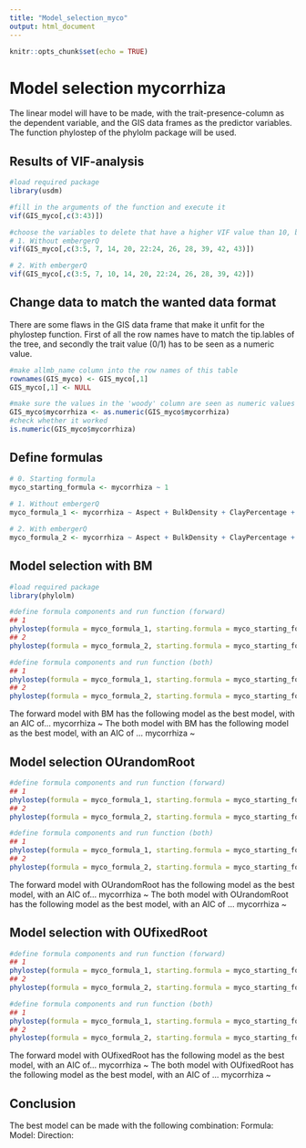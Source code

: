 ```yaml
---
title: "Model_selection_myco"
output: html_document
---
```


```r
knitr::opts_chunk$set(echo = TRUE)
```

# Model selection mycorrhiza 

The linear model will have to be made, with the trait-presence-column as the dependent variable, and the 
GIS data frames as the predictor variables. The function phylostep of the phylolm package will be used. 

## Results of VIF-analysis
```r
#load required package
library(usdm)

#fill in the arguments of the function and execute it 
vif(GIS_myco[,c(3:43)])

#choose the variables to delete that have a higher VIF value than 10, but make sure it makes sense in terms of biology, results in:
# 1. Without embergerQ
vif(GIS_myco[,c(3:5, 7, 14, 20, 22:24, 26, 28, 39, 42, 43)])

# 2. With embergerQ
vif(GIS_myco[,c(3:5, 7, 10, 14, 20, 22:24, 26, 28, 39, 42)])
```

## Change data to match the wanted data format
There are some flaws in the GIS data frame that make it unfit for the phylostep function. First of all
the row names have to match the tip.lables of the tree, and secondly the trait value (0/1) has to be
seen as a numeric value. 
```r
#make allmb_name column into the row names of this table
rownames(GIS_myco) <- GIS_myco[,1]
GIS_myco[,1] <- NULL

#make sure the values in the 'woody' column are seen as numeric values
GIS_myco$mycorrhiza <- as.numeric(GIS_myco$mycorrhiza)
#check whether it worked
is.numeric(GIS_myco$mycorrhiza)
```

## Define formulas
```r
# 0. Starting formula
myco_starting_formula <- mycorrhiza ~ 1
  
# 1. Without embergerQ
myco_formula_1 <- mycorrhiza ~ Aspect + BulkDensity + ClayPercentage + aridityIndexThornthwaite + minTempWarmest + PETWettestQuarter + OrganicCarbon + PhCaCL + Slope + bio2 + bio4 + bio15 + bio18 + bio19

# 2. With embergerQ
myco_formula_2 <- mycorrhiza ~ Aspect + BulkDensity + ClayPercentage + aridityIndexThornthwaite + embergerQ + minTempWarmest + PETWettestQuarter + OrganicCarbon + PhCaCL + Slope + bio2 + bio4 + bio15 + bio18 
```

## Model selection with BM
```r
#load required package
library(phylolm)

#define formula components and run function (forward)
## 1
phylostep(formula = myco_formula_1, starting.formula = myco_starting_formula, data = GIS_myco, phy = tree_myco, model = "BM", direction = "forward", trace = 2)
## 2
phylostep(formula = myco_formula_2, starting.formula = myco_starting_formula, data = GIS_myco, phy = tree_myco, model = "BM", direction = "forward", trace = 2)

#define formula components and run function (both)
## 1 
phylostep(formula = myco_formula_1, starting.formula = myco_starting_formula, data = GIS_myco, phy = tree_myco, model = "BM", direction = "both", trace = 2)
## 2
phylostep(formula = myco_formula_2, starting.formula = myco_starting_formula, data = GIS_myco, phy = tree_myco, model = "BM", direction = "both", trace = 2)
```

The forward model with BM has the following model as the best model, with an AIC of...
  mycorrhiza ~
The both model with BM has the following model as the best model, with an AIC of ...
  mycorrhiza ~

## Model selection OUrandomRoot

```r
#define formula components and run function (forward)
## 1
phylostep(formula = myco_formula_1, starting.formula = myco_starting_formula, data = GIS_myco, phy = tree_myco, model = "OUrandomRoot", direction = "forward", trace = 2)
## 2
phylostep(formula = myco_formula_2, starting.formula = myco_starting_formula, data = GIS_myco, phy = tree_myco, model = "OUrandomRoot", direction = "forward", trace = 2)

#define formula components and run function (both)
## 1
phylostep(formula = myco_formula_1, starting.formula = myco_starting_formula, data = GIS_myco, phy = tree_myco, model = "OUrandomRoot", direction = "both", trace = 2)
## 2
phylostep(formula = myco_formula_2, starting.formula = myco_starting_formula, data = GIS_myco, phy = tree_myco, model = "OUrandomRoot", direction = "both", trace = 2)
```

The forward model with OUrandomRoot has the following model as the best model, with an AIC of...
  mycorrhiza ~
The both model with OUrandomRoot has the following model as the best model, with an AIC of ...
  mycorrhiza ~

## Model selection with OUfixedRoot

```r
#define formula components and run function (forward)
## 1
phylostep(formula = myco_formula_1, starting.formula = myco_starting_formula, data = GIS_myco, phy = tree_myco, model = "OUfixedRoot", direction = "forward", trace = 2)
## 2
phylostep(formula = myco_formula_2, starting.formula = myco_starting_formula, data = GIS_myco, phy = tree_myco, model = "OUfixedRoot", direction = "forward", trace = 2)

#define formula components and run function (both)
## 1
phylostep(formula = myco_formula_1, starting.formula = myco_starting_formula, data = GIS_myco, phy = tree_myco, model = "OUfixedRoot", direction = "both", trace = 2)
## 2
phylostep(formula = myco_formula_2, starting.formula = myco_starting_formula, data = GIS_myco, phy = tree_myco, model = "OUfixedRoot", direction = "both", trace = 2)
```

The forward model with OUfixedRoot has the following model as the best model, with an AIC of...
  mycorrhiza ~
The both model with OUfixedRoot has the following model as the best model, with an AIC of ...
  mycorrhiza ~

## Conclusion
The best model can be made with the following combination:
Formula: 
Model: 
Direction: 

